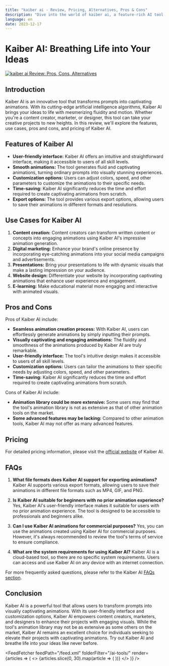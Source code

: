```yaml
---
title: "kaiber ai - Review, Pricing, Alternatives, Pros & Cons"
description: "Dive into the world of kaiber ai, a feature-rich AI tool. Learn about its features, pricing, and how it's making an impact. Don't miss out!"
language: en
date: 2023-12-17
---
```

        
# Kaiber AI: Breathing Life into Your Ideas


<BlogHeader />


[![kaiber ai Review: Pros, Cons, Alternatives](/ai-tools/kaiber-ai.png)](https://kaiber.ai/)



## Introduction

Kaiber AI is an innovative tool that transforms prompts into captivating animations. With its cutting-edge artificial intelligence algorithms, Kaiber AI brings your ideas to life with mesmerizing fluidity and motion. Whether you're a content creator, marketer, or designer, this tool can take your creative projects to new heights. In this review, we'll explore the features, use cases, pros and cons, and pricing of Kaiber AI.

## Features of Kaiber AI

- **User-friendly interface:** Kaiber AI offers an intuitive and straightforward interface, making it accessible to users of all skill levels.
- **Smooth animations:** The tool generates fluid and captivating animations, turning ordinary prompts into visually stunning experiences.
- **Customization options:** Users can adjust colors, speed, and other parameters to customize the animations to their specific needs.
- **Time-saving:** Kaiber AI significantly reduces the time and effort required to create captivating animations from scratch.
- **Export options:** The tool provides various export options, allowing users to save their animations in different formats and resolutions.

## Use Cases for Kaiber AI

1. **Content creation:** Content creators can transform written content or concepts into engaging animations using Kaiber AI's impressive animation generation.
2. **Digital marketing:** Enhance your brand's online presence by incorporating eye-catching animations into your social media campaigns and advertisements.
3. **Presentations:** Bring your presentations to life with dynamic visuals that make a lasting impression on your audience.
4. **Website design:** Differentiate your website by incorporating captivating animations that enhance user experience and engagement.
5. **E-learning:** Make educational material more engaging and interactive with animated visuals.

## Pros and Cons

Pros of Kaiber AI include:
- **Seamless animation creation process:** With Kaiber AI, users can effortlessly generate animations by simply inputting their prompts.
- **Visually captivating and engaging animations:** The fluidity and smoothness of the animations produced by Kaiber AI are truly remarkable.
- **User-friendly interface:** The tool's intuitive design makes it accessible to users of all skill levels.
- **Customization options:** Users can tailor the animations to their specific needs by adjusting colors, speed, and other parameters.
- **Time-saving:** Kaiber AI significantly reduces the time and effort required to create captivating animations from scratch.

Cons of Kaiber AI include:
- **Animation library could be more extensive:** Some users may find that the tool's animation library is not as extensive as that of other animation tools on the market.
- **Some advanced features may be lacking:** Compared to other animation tools, Kaiber AI may not offer as many advanced features.

## Pricing

For detailed pricing information, please visit the [official website](https://kaiber.ai/) of Kaiber AI.

## FAQs

1. **What file formats does Kaiber AI support for exporting animations?**
Kaiber AI supports various export formats, allowing users to save their animations in different file formats such as MP4, GIF, and PNG.

2. **Is Kaiber AI suitable for beginners with no prior animation experience?**
Yes, Kaiber AI's user-friendly interface makes it suitable for users with no prior animation experience. The tool is designed to be accessible to professionals and beginners alike.

3. **Can I use Kaiber AI animations for commercial purposes?**
Yes, you can use the animations created using Kaiber AI for commercial purposes. However, it's always recommended to review the tool's terms of service to ensure compliance.

4. **What are the system requirements for using Kaiber AI?**
Kaiber AI is a cloud-based tool, so there are no specific system requirements. Users can access and use Kaiber AI on any device with an internet connection.

For more frequently asked questions, please refer to the Kaiber AI [FAQs section](https://kaiber.ai/faq).

## Conclusion

Kaiber AI is a powerful tool that allows users to transform prompts into visually captivating animations. With its user-friendly interface and customization options, Kaiber AI empowers content creators, marketers, and designers to enhance their projects with engaging visuals. While the tool's animation library may not be as extensive as some others on the market, Kaiber AI remains an excellent choice for individuals seeking to elevate their projects with captivating animations. Try out Kaiber AI and breathe life into your ideas like never before.


<AdComponent />


<FeedFetcher feedPath="/feed.xml" folderFilter="/ai-tools/" render={articles => (
    <>
        <Cards>
            {articles.slice(0, 30).map(article => (
                <Card key={article.link} title={article.title} href={article.link} />
            ))}
        </Cards>
    </>
)} />

